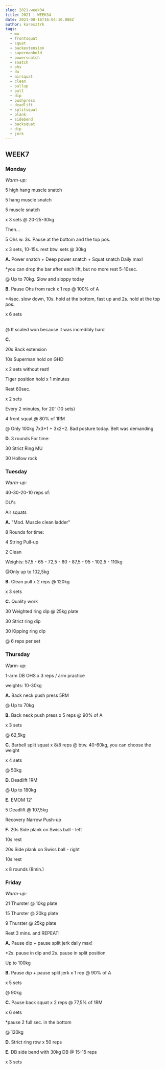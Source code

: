 ```yaml
---
slug: 2021-week34
title: 2021 | WEEK34
date: 2021-08-16T16:04:10.886Z
author: karesztrk
tags:
  - mu
  - frontsquat
  - squat
  - backextension
  - supermanhold
  - powersnatch
  - snatch
  - ohs
  - du
  - airsquat
  - clean
  - pullup
  - pull
  - dip
  - pushpress
  - deadlift
  - splitsquat
  - plank
  - sidebend
  - backsquat
  - dip
  - jerk
---
```

## WEEK7

### Monday

*Warm-up:*

5 high hang muscle snatch

5 hang muscle snatch

5 muscle snatch

x 3 sets @ 20-25-30kg

Then...

5 Ohs w. 3s. Pause at the bottom and the top pos.

x 3 sets, 10-15s. rest btw. sets @ 30kg

**A.** Power snatch + Deep power snatch + Squat snatch Daily max!

\*you can drop the bar after each lift, but no more rest 5-10sec.

@ Up to 70kg. Slow and sloppy today

**B.** Pause Ohs from rack x 1 rep @ 100% of A

\*4sec. slow down, 10s. hold at the bottom, fast up and 2s. hold at the top pos.

x 6 sets

\
@ It scaled won because it was incredibly hard

**C.**

20s Back extension

10s Superman hold on GHD

x 2 sets without rest!

Tiger position hold x 1 minutes

Rest 60sec.

x 2 sets

Every 2 minutes, for 20' (10 sets)

4 front squat @ 80% of 1RM

@ Only 100kg  7x3+1 + 3x2+2. Bad posture today. Belt was demanding

**D.** 3 rounds For time:

30 Strict Ring MU

30 Hollow rock

<!--StartFragment-->

### Tuesday

*Warm-up:*

40-30-20-10 reps of:

DU's

Air squats

**A.** "Mod. Muscle clean ladder"

8 Rounds for time:

4 String Pull-up

2 Clean

Weights: 57,5 - 65 - 72,5 - 80 - 87,5 - 95 - 102,5 - 110kg

@Only up to 102,5kg

**B.** Clean pull x 2 reps @ 120kg

x 3 sets

**C.** Quality work

30 Weighted ring dip @ 25kg plate

30 Strict ring dip

30 Kipping ring dip

@ 6 reps per set

### Thursday

Warm-up:

1-arm DB OHS x 3 reps / arm practice

weights: 10-30kg

**A.** Back neck push press 5RM

@ Up to 70kg

**B.** Back neck push press x 5 reps @ 90% of A

x 3 sets

@ 62,5kg

**C.** Barbell split squat x 8/8 reps @ btw. 40-60kg, you can choose the weight

x 4 sets

@ 50kg

**D.** Deadlift 1RM

@ Up to 180kg

**E.** EMOM 12'

5 Deadlift @ 107,5kg

Recovery Narrow Push-up

**F.** 20s Side plank on Swiss ball - left

10s rest

20s Side plank on Swiss ball - right

10s rest

x 8 rounds (8min.)

### Friday

*Warm-up:*

21 Thurster @ 10kg plate

15 Thurster @ 20kg plate

9  Thurster  @ 25kg plate

Rest 3 mins. and REPEAT!

**A.** Pause dip + pause split jerk daily max!

\*2s. pause in dip and 2s. pause in split position

Up to 100kg

**B.** Pause dip + pause split jerk x 1 rep @ 90% of A

x 5 sets

@ 90kg

**C.** Pause back squat x 2 reps @ 77,5% of 1RM

x 6 sets

\*pause 2 full sec. in the bottom

@ 120kg

**D.** Strict ring row x 50 reps

**E.** DB side bend with 30kg DB @ 15-15 reps

x 3 sets